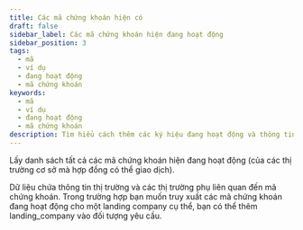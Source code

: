 ```yaml
---
title: Các mã chứng khoán hiện có
draft: false
sidebar_label: Các mã chứng khoán hiện đang hoạt động
sidebar_position: 3
tags:
  - mã
  - ví dụ
  - đang hoạt động
  - mã chứng khoán
keywords:
  - mã
  - ví dụ
  - đang hoạt động
  - mã chứng khoán
description: Tìm hiểu cách thêm các ký hiệu đang hoạt động và thông tin thị trường vào ứng dụng giao dịch của bạn bằng ví dụ API.
---
```



Lấy danh sách tất cả các mã chứng khoán hiện đang hoạt động (của các thị trường cơ sở mà hợp đồng có thể giao dịch).

<SandboxIframe sandbox={sandboxes.active_symbols} />

Dữ liệu chứa thông tin thị trường và các thị trường phụ liên quan đến mã chứng khoán. Trong trường hợp bạn muốn truy xuất các mã chứng khoán đang hoạt động cho một landing company cụ thể, bạn có thể thêm landing_company vào đối tượng yêu cầu.
